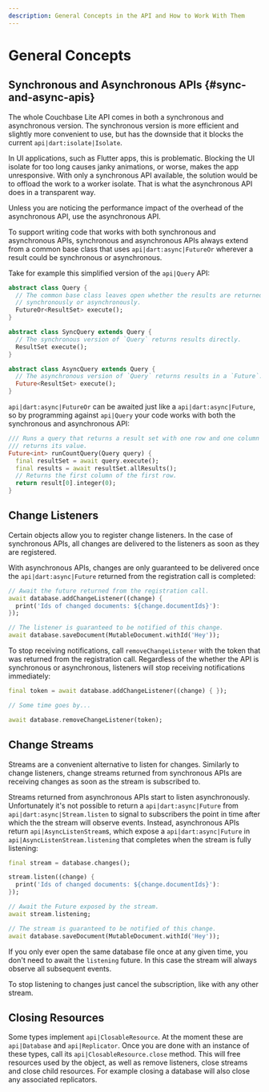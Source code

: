 ```yaml
---
description: General Concepts in the API and How to Work With Them
---
```


# General Concepts

## Synchronous and Asynchronous APIs {#sync-and-async-apis}

The whole Couchbase Lite API comes in both a synchronous and asynchronous
version. The synchronous version is more efficient and slightly more convenient
to use, but has the downside that it blocks the current
`api|dart:isolate|Isolate`.

In UI applications, such as Flutter apps, this is problematic. Blocking the UI
isolate for too long causes janky animations, or worse, makes the app
unresponsive. With only a synchronous API available, the solution would be to
offload the work to a worker isolate. That is what the asynchronous API does in
a transparent way.

Unless you are noticing the performance impact of the overhead of the
asynchronous API, use the asynchronous API.

To support writing code that works with both synchronous and asynchronous APIs,
synchronous and asynchronous APIs always extend from a common base class that
uses `api|dart:async|FutureOr` wherever a result could be synchronous or
asynchronous.

Take for example this simplified version of the `api|Query` API:

```dart
abstract class Query {
  // The common base class leaves open whether the results are returned
  // synchronously or asynchronously.
  FutureOr<ResultSet> execute();
}

abstract class SyncQuery extends Query {
  // The synchronous version of `Query` returns results directly.
  ResultSet execute();
}

abstract class AsyncQuery extends Query {
  // The asynchronous version of `Query` returns results in a `Future`.
  Future<ResultSet> execute();
}
```

`api|dart:async|FutureOr` can be awaited just like a `api|dart:async|Future`, so
by programming against `api|Query` your code works with both the synchronous and
asynchronous API:

```dart
/// Runs a query that returns a result set with one row and one column and
/// returns its value.
Future<int> runCountQuery(Query query) {
  final resultSet = await query.execute();
  final results = await resultSet.allResults();
  // Returns the first column of the first row.
  return result[0].integer(0);
}
```

## Change Listeners

Certain objects allow you to register change listeners. In the case of
synchronous APIs, all changes are delivered to the listeners as soon as they are
registered.

With asynchronous APIs, changes are only guaranteed to be delivered once the
`api|dart:async|Future` returned from the registration call is completed:

```dart
// Await the future returned from the registration call.
await database.addChangeListener((change) {
  print('Ids of changed documents: ${change.documentIds}'):
});

// The listener is guaranteed to be notified of this change.
await database.saveDocument(MutableDocument.withId('Hey'));
```

To stop receiving notifications, call `removeChangeListener` with the token that
was returned from the registration call. Regardless of the whether the API is
synchronous or asynchronous, listeners will stop receiving notifications
immediately:

```dart
final token = await database.addChangeListener((change) { });

// Some time goes by...

await database.removeChangeListener(token);
```

## Change Streams

Streams are a convenient alternative to listen for changes. Similarly to change
listeners, change streams returned from synchronous APIs are receiving changes
as soon as the stream is subscribed to.

Streams returned from asynchronous APIs start to listen asynchronously.
Unfortunately it's not possible to return a `api|dart:async|Future` from
`api|dart:async|Stream.listen` to signal to subscribers the point in time after
which the the stream will observe events. Instead, asynchronous APIs return
`api|AsyncListenStream`s, which expose a `api|dart:async|Future` in
`api|AsyncListenStream.listening` that completes when the stream is fully
listening:

```dart
final stream = database.changes();

stream.listen((change) {
  print('Ids of changed documents: ${change.documentIds}'):
});

// Await the Future exposed by the stream.
await stream.listening;

// The stream is guaranteed to be notified of this change.
await database.saveDocument(MutableDocument.withId('Hey'));
```

If you only ever open the same database file once at any given time, you don't
need to await the `listening` future. In this case the stream will always
observe all subsequent events.

To stop listening to changes just cancel the subscription, like with any other
stream.

## Closing Resources

Some types implement `api|ClosableResource`. At the moment these are
`api|Database` and `api|Replicator`. Once you are done with an instance of these
types, call its `api|ClosableResource.close` method. This will free resources
used by the object, as well as remove listeners, close streams and close child
resources. For example closing a database will also close any associated
replicators.
